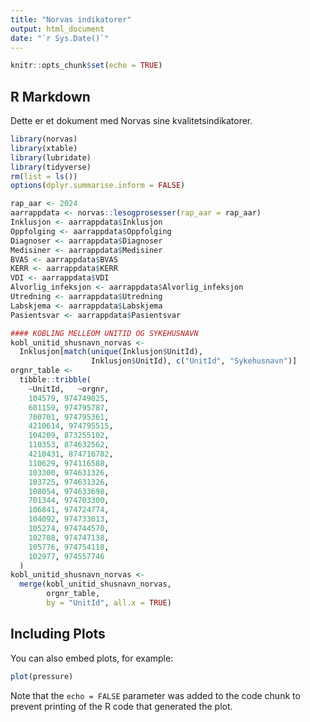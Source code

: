 ```yaml
---
title: "Norvas indikatorer"
output: html_document
date: "`r Sys.Date()`"
---
```


```r
knitr::opts_chunk$set(echo = TRUE)
```

## R Markdown

Dette er et dokument med Norvas sine kvalitetsindikatorer.

```r
library(norvas)
library(xtable)
library(lubridate)
library(tidyverse)
rm(list = ls())
options(dplyr.summarise.inform = FALSE)

rap_aar <- 2024
aarrappdata <- norvas::lesogprosesser(rap_aar = rap_aar)
Inklusjon <- aarrappdata$Inklusjon
Oppfolging <- aarrappdata$Oppfolging
Diagnoser <- aarrappdata$Diagnoser
Medisiner <- aarrappdata$Medisiner
BVAS <- aarrappdata$BVAS
KERR <- aarrappdata$KERR
VDI <- aarrappdata$VDI
Alvorlig_infeksjon <- aarrappdata$Alvorlig_infeksjon
Utredning <- aarrappdata$Utredning
Labskjema <- aarrappdata$Labskjema
Pasientsvar <- aarrappdata$Pasientsvar

#### KOBLING MELLEOM UNITID OG SYKEHUSNAVN
kobl_unitid_shusnavn_norvas <-
  Inklusjon[match(unique(Inklusjon$UnitId),
                  Inklusjon$UnitId), c("UnitId", "Sykehusnavn")]
orgnr_table <-
  tibble::tribble(
    ~UnitId,   ~orgnr,
    104579, 974749025,
    601159, 974795787,
    700701, 974795361,
    4210614, 974795515,
    104209, 873255102,
    110353, 874632562,
    4210431, 874716782,
    110629, 974116588,
    103300, 974631326,
    103725, 974631326,
    108054, 974633698,
    701344, 974703300,
    106841, 974724774,
    104092, 974733013,
    105274, 974744570,
    102708, 974747138,
    105776, 974754118,
    102977, 974557746
  )
kobl_unitid_shusnavn_norvas <- 
  merge(kobl_unitid_shusnavn_norvas, 
        orgnr_table,
        by = "UnitId", all.x = TRUE)
```

## Including Plots

You can also embed plots, for example:

```r
plot(pressure)
```

Note that the `echo = FALSE` parameter was added to the code chunk to prevent printing of the R code that generated the plot.
